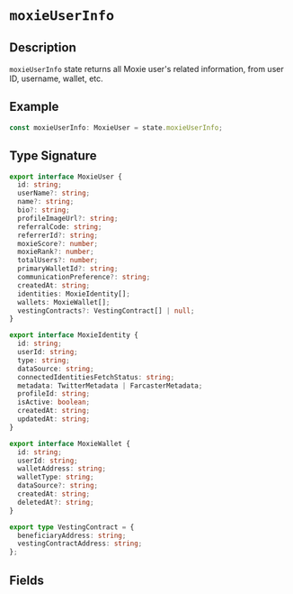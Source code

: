 # `moxieUserInfo`

## Description

`moxieUserInfo` state returns all Moxie user's related information, from user ID, username, wallet, etc.

## Example

```ts
const moxieUserInfo: MoxieUser = state.moxieUserInfo;
```

## Type Signature

```ts
export interface MoxieUser {
  id: string;
  userName?: string;
  name?: string;
  bio?: string;
  profileImageUrl?: string;
  referralCode: string;
  referrerId?: string;
  moxieScore?: number;
  moxieRank?: number;
  totalUsers?: number;
  primaryWalletId?: string;
  communicationPreference?: string;
  createdAt: string;
  identities: MoxieIdentity[];
  wallets: MoxieWallet[];
  vestingContracts?: VestingContract[] | null;
}

export interface MoxieIdentity {
  id: string;
  userId: string;
  type: string;
  dataSource: string;
  connectedIdentitiesFetchStatus: string;
  metadata: TwitterMetadata | FarcasterMetadata;
  profileId: string;
  isActive: boolean;
  createdAt: string;
  updatedAt: string;
}

export interface MoxieWallet {
  id: string;
  userId: string;
  walletAddress: string;
  walletType: string;
  dataSource?: string;
  createdAt: string;
  deletedAt?: string;
}

export type VestingContract = {
  beneficiaryAddress: string;
  vestingContractAddress: string;
};
```

## Fields
